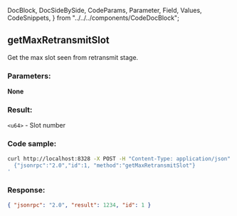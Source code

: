   DocBlock,
  DocSideBySide,
  CodeParams,
  Parameter,
  Field,
  Values,
  CodeSnippets,
} from "../../../components/CodeDocBlock";

<DocBlock>

## getMaxRetransmitSlot

Get the max slot seen from retransmit stage.

<DocSideBySide>
<CodeParams>

### Parameters:

**None**

### Result:

`<u64>` - Slot number

</CodeParams>

<CodeSnippets>

### Code sample:

```bash
curl http://localhost:8328 -X POST -H "Content-Type: application/json" -d '
  {"jsonrpc":"2.0","id":1, "method":"getMaxRetransmitSlot"}
'
```

### Response:

```json
{ "jsonrpc": "2.0", "result": 1234, "id": 1 }
```

</CodeSnippets>
</DocSideBySide>
</DocBlock>
